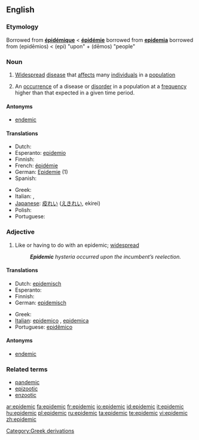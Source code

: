 ==English==

===Etymology===
Borrowed from {{F.}} '''[[épidémique]]''' < '''[[épidémie]]''' borrowed from {{L.}} '''[[epidemia]]''' borrowed from {{AGr.}} '''{{polytonic|[[ἐπιδήμιος]]}}''' (epidēmios) < '''{{polytonic|[[ἐπί]]}}''' (epi) "upon" + '''{{polytonic|[[δῆμος]]}}''' (dēmos) "people"

===Noun===
{{en-noun}}

# [[widespread|Widespread]] [[disease]] that [[affect]]s many [[individual]]s in a [[population]]
# {{context|Epidemiology}} An [[occurrence]] of a disease or [[disorder]] in a population at a [[frequency]] higher than that expected in a given time period.

====Antonyms====
*[[endemic]]

====Translations====
{{top}}
* Dutch: {{t+|nl|epidemie}}
* Esperanto: [[epidemio]]
* Finnish: {{t+|fi|epidemia}}
* French: [[épidémie]]
* German: [[Epidemie]] {{f}} (1)
* Spanish: {{t-|es|epidemia|f}}
{{mid}}
* Greek: {{t|el|επιδημία|f|sc=Grek}}
* Italian: {{t+|it|epidemia|f}}, {{t+|it|contagio|m}}
* [[Japanese]]: [[疫れい]] ([[えきれい]], ekirei) 
* Polish: {{t+|pl|epidemia}}
* Portuguese: {{t+|pt|epidemia|f}}
{{bottom}}

===Adjective===
{{en-adj}}

# Like or having to do with an epidemic; [[widespread]]
#:'''''Epidemic''' hysteria occurred upon the incumbent’s reelection.''

====Translations====
{{top}}
* Dutch: [[epidemisch]]
* Esperanto: {{t-|eo|epidemia|xs=Esperanto}}
* Finnish: {{t-|fi|epideeminen}}
* German: [[epidemisch]]
{{mid}}
* Greek: {{t|el|επιδημικός|sc=Grek}}
* [[Italian]]: [[epidemico]] {{m}}, [[epidemica]] {{f}}
* Portuguese: [[epidêmico]]
{{bottom}}

====Antonyms====
*[[endemic]]

===Related terms===
*[[pandemic]]
*[[epizootic]]
*[[enzootic]]

[[Category:Greek derivations]]

[[ar:epidemic]]
[[fa:epidemic]]
[[fr:epidemic]]
[[io:epidemic]]
[[id:epidemic]]
[[it:epidemic]]
[[hu:epidemic]]
[[pl:epidemic]]
[[ru:epidemic]]
[[ta:epidemic]]
[[te:epidemic]]
[[vi:epidemic]]
[[zh:epidemic]]